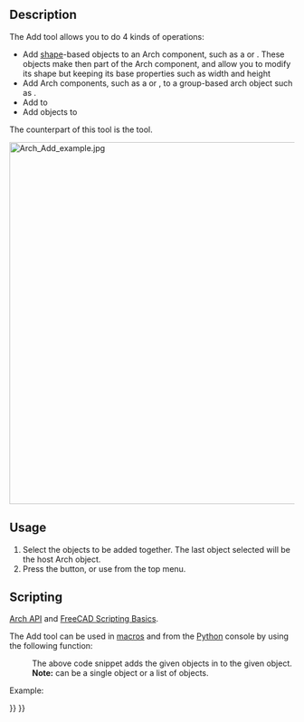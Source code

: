 <languages/>
<translate>

<!--T:14-->
{{Docnav
|[[BIM_Clone|Clone]]
|[[Arch_Remove|Remove]]
|[[BIM_Workbench|BIM]]
|IconL=BIM_Clone.svg
|IconR=Arch_Remove.svg
|IconC=Workbench_BIM.svg
}}

<!--T:1-->
{{GuiCommand
|Name=Arch Add
|MenuLocation=Modify → Add component
|Workbenches=[[BIM_Workbench|BIM]]
|SeeAlso=[[Arch_Remove|Arch Remove]]
}}

==Description== <!--T:10--> 

<!--T:2-->
The Add tool allows you to do 4 kinds of operations:
* Add [[Part_Workbench|shape]]-based objects to an Arch component, such as a {{KEY|[[Image:Arch_Wall.svg|16px]] [[Arch_Wall|wall]]}} or {{KEY|[[Image:Arch_Structure.svg|16px]] [[Arch_Structure|structure]]}}. These objects make then part of the Arch component, and allow you to modify its shape but keeping its base properties such as width and height
* Add Arch components, such as a {{KEY|[[Image:Arch_Wall.svg|16px]] [[Arch Wall|Arch Walls]]}} or {{KEY|[[Image:Arch_Structure.svg|16px]] [[Arch Structure|Arch Structures]]}}, to a group-based arch object such as {{KEY|[[Image:Arch_Floor.svg|16px]] [[Arch Floor|Arch Floors]]}}.
* Add {{KEY|[[Image:Arch_Axis.svg|16px]] [[Arch Axis|Axis systems]]}} to {{KEY|[[Image:Arch_Structure.svg|16px]] [[Arch Structure|structural objects]]}}
* Add objects to {{KEY|[[Image:Arch_SectionPlane.svg|16px]] [[Arch SectionPlane|section planes]]}}

<!--T:13-->
The counterpart of this tool is the {{Button|[[Image:Arch_Remove.svg|16px]] [[Arch Remove|Arch Remove]]}} tool.

</translate>
[[Image:Arch Add example.jpg|640px]]
<translate>
<!--T:3-->
{{Caption|A box added to a wall as a component.}}

==Usage== <!--T:4-->

<!--T:5-->
# Select the objects to be added together. The last object selected will be the host Arch object.
# Press the {{Button|[[Image:Arch Add.svg|16px]] [[Arch_Add|Add component]]}} button, or use {{MenuCommand|Modify → [[Image:Arch_Add.svg|16px]] Add component}} from the top menu.

==Scripting== <!--T:19-->

<!--T:6-->
{{Emphasis|See also:}} [[Arch_API|Arch API]] and [[FreeCAD_Scripting_Basics|FreeCAD Scripting Basics]].

<!--T:7-->
The Add tool can be used in [[Macros|macros]] and from the [[Python|Python]] console by using the following function:
</translate>
:{{Code|code=
addComponents(objectsList, host)
}}
<translate>

<!--T:8-->
: The above code snippet adds the given objects in {{incode|objectsList}} to the given {{incode|host}} object. 
: '''Note:''' {{incode|objectsList}} can be a single object or a list of objects.

<!--T:9-->
Example:

</translate>
{{Code|code=
import FreeCAD, Arch, Draft, Part

p1 = FreeCAD.Vector(0, 0, 0)
p2 = FreeCAD.Vector(2000, 2000, 0)

Line = Draft.makeWire([p1, p2])
Wall = Arch.makeWall(Line, width=150, height=2000)

p3 = FreeCAD.Vector(0, 2000, 0)
p4 = FreeCAD.Vector(3000, 0, 0)

Line2 = Draft.makeWire([p3, p4])
Wall2 = Arch.makeWall(Line2, width=150, height=2000)
FreeCAD.ActiveDocument.recompute()

Arch.addComponents(Wall2, Wall)
FreeCAD.ActiveDocument.recompute()
}}
<translate>


<!--T:15-->
{{Docnav
|[[BIM_Clone|Clone]]
|[[Arch_Remove|Remove]]
|[[BIM_Workbench|BIM]]
|IconL=BIM_Clone.svg
|IconR=Arch_Remove.svg
|IconC=Workbench_BIM.svg
}}

</translate>
{{BIM_Tools_navi{{#translation:}}}}
{{Userdocnavi{{#translation:}}}}